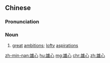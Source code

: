 ==Chinese==
{{zh-forms}}

===Pronunciation===
{{zh-pron
|m=xióngxīn
|c=hung4 sam1
|mn=hiông-sim
|cat=n
}}

===Noun===
{{zh-noun}}

# [[great]] [[ambition]]s; [[lofty]] [[aspiration]]s

[[zh-min-nan:雄心]]
[[hu:雄心]]
[[mg:雄心]]
[[chr:雄心]]
[[zh:雄心]]